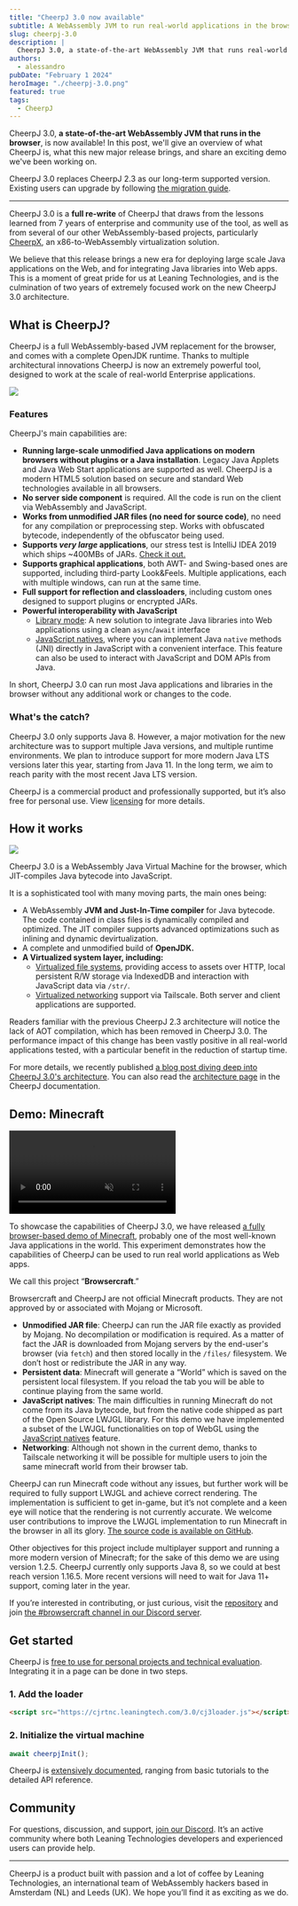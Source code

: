 ```yaml
---
title: "CheerpJ 3.0 now available"
subtitle: A WebAssembly JVM to run real-world applications in the browser
slug: cheerpj-3.0
description: |
  CheerpJ 3.0, a state-of-the-art WebAssembly JVM that runs real-world Java applications in the browser, is now available.
authors:
  - alessandro
pubDate: "February 1 2024"
heroImage: "./cheerpj-3.0.png"
featured: true
tags:
  - CheerpJ
---
```



CheerpJ 3.0, **a state-of-the-art WebAssembly JVM that runs in the browser**, is
now available! In this post, we'll give an
overview of what CheerpJ is, what this new major release brings, and share an
exciting demo we've been working on.

<div class="flex items-center gap-2 flex-wrap">
  <LinkButton
    type="primary"
    href="/cheerpj3/getting-started"
    label="Get started"
    iconRight="mi:arrow-right"
  />

  <LinkButton
    type="discord"
    href={DISCORD_URL}
    iconLeft="fa-brands:discord"
    label="Join the Discord server"
  />
</div>

CheerpJ 3.0 replaces CheerpJ 2.3 as our long-term supported version. Existing users can upgrade by following [the migration guide](/cheerpj3/migrating-from-cheerpj2).

---

CheerpJ 3.0 is a **full re-write** of CheerpJ that draws from the lessons learned from 7 years of enterprise and community use of the tool, as well as from several of our other WebAssembly-based projects, particularly [CheerpX](/cheerpx), an x86-to-WebAssembly virtualization solution.

We believe that this release brings a new era for deploying large scale Java applications on the Web, and for integrating Java libraries into Web apps. This is a moment of great pride for us at Leaning Technologies, and is the culmination of two years of extremely focused work on the new CheerpJ 3.0 architecture.

## What is CheerpJ?

CheerpJ is a full WebAssembly-based JVM replacement for the browser, and comes with a complete OpenJDK runtime. Thanks to multiple architectural innovations CheerpJ is now an extremely powerful tool, designed to work at the scale of real-world Enterprise applications.

![](../docs/cheerpj3/explanation-diagram.png)

### Features

CheerpJ's main capabilities are:

- **Running large-scale unmodified Java applications on modern browsers without plugins or a Java installation**. Legacy Java Applets and Java Web Start applications are supported as well. CheerpJ is a modern HTML5 solution based on secure and standard Web technologies available in all browsers.
- **No server side component** is required. All the code is run on the client via WebAssembly and JavaScript.
- **Works from unmodified JAR files (no need for source code)**, no need for any compilation or preprocessing step. Works with obfuscated bytecode, independently of the obfuscator being used.
- **Supports _very large_ applications**, our stress test is IntelliJ IDEA 2019 which ships ~400MBs of JARs. [Check it out.](https://twitter.com/alexpignotti/status/1729915428258926713)
- **Supports graphical applications**, both AWT- and Swing-based ones are supported, including third-party Look&Feels. Multiple applications, each with multiple windows, can run at the same time.
- **Full support for reflection and classloaders**, including custom ones designed to support plugins or encrypted JARs.
- **Powerful interoperability with JavaScript**
  - [Library mode](/cheerpj3/guides/library-mode): A new solution to integrate Java libraries into Web applications using a clean `async`/`await` interface
  - [JavaScript natives](/cheerpj3/guides/Implementing-Java-native-methods-in-JavaScript), where you can implement Java `native` methods (JNI) directly in JavaScript with a convenient interface. This feature can also be used to interact with JavaScript and DOM APIs from Java.

In short, CheerpJ 3.0 can run most Java applications and libraries in the browser without any additional work or changes to the code.

### What's the catch?

CheerpJ 3.0 only supports Java 8. However, a major motivation for the new architecture was to support multiple Java versions, and multiple runtime environments. We plan to introduce support for more modern Java LTS versions later this year, starting from Java 11. In the long term, we aim to reach parity with the most recent Java LTS version.

CheerpJ is a commercial product and professionally supported, but it’s also free for personal use. View [licensing](/cheerpj3/licensing) for more details.

## How it works

![](./cheerpj-3-deep-dive-arch.png)

CheerpJ 3.0 is a WebAssembly Java Virtual Machine for the browser, which JIT-compiles Java bytecode into JavaScript.

It is a sophisticated tool with many moving parts, the main ones being:

- A WebAssembly **JVM and Just-In-Time compiler** for Java bytecode. The code contained in class files is dynamically compiled and optimized. The JIT compiler supports advanced optimizations such as inlining and dynamic devirtualization.
- A complete and unmodified build of **OpenJDK.**
- **A Virtualized system layer, including:**
  - [Virtualized file systems](/cheerpj3/guides/File-System-support), providing access to assets over HTTP, local persistent R/W storage via IndexedDB and interaction with JavaScript data via `/str/`.
  - [Virtualized networking](/cheerpj3/guides/Networking) support via Tailscale. Both server and client applications are supported.

Readers familiar with the previous CheerpJ 2.3 architecture will notice the lack of AOT compilation, which has been removed in CheerpJ 3.0. The performance impact of this change has been vastly positive in all real-world applications tested, with a particular benefit in the reduction of startup time.

For more details, we recently published [a blog post diving deep into CheerpJ 3.0's architecture](/blog/cheerpj-3-deep-dive). You can also read the [architecture page](/cheerpj3/explanation/architecture) in the CheerpJ documentation.

## Demo: Minecraft

<video controls autoplay loop muted playsinline>
	<source src="/blog/cheerpj-3.0-browsercraft.mp4" type="video/mp4" />
</video>

To showcase the capabilities of CheerpJ 3.0, we have released [a fully browser-based demo of Minecraft](https://browsercraft.cheerpj.com), probably one of the most well-known Java applications in the world. This experiment demonstrates how the capabilities of CheerpJ can be used to run real world applications as Web apps.

We call this project “**Browsercraft**.”

<div class="text-sm text-stone-500">
	Browsercraft and CheerpJ are not official Minecraft products. They are not
	approved by or associated with Mojang or Microsoft.
</div>

- **Unmodified JAR file**: CheerpJ can run the JAR file exactly as provided by Mojang. No decompilation or modification is required. As a matter of fact the JAR is downloaded from Mojang servers by the end-user's browser (via `fetch`) and then stored locally in the `/files/` filesystem. We don’t host or redistribute the JAR in any way.
- **Persistent data**: Minecraft will generate a “World” which is saved on the persistent local filesystem. If you reload the tab you will be able to continue playing from the same world.
- **JavaScript natives**: The main difficulties in running Minecraft do not come from its Java bytecode, but from the native code shipped as part of the Open Source LWJGL library. For this demo we have implemented a subset of the LWJGL functionalities on top of WebGL using the [JavaScript natives](/cheerpj3/guides/Implementing-Java-native-methods-in-JavaScript) feature.
- **Networking**: Although not shown in the current demo, thanks to Tailscale networking it will be possible for multiple users to join the same minecraft world from their browser tab.

CheerpJ can run Minecraft code without any issues, but further work will be required to fully support LWJGL and achieve correct rendering. The implementation is sufficient to get in-game, but it’s not complete and a keen eye will notice that the rendering is not currently accurate. We welcome user contributions to improve the LWJGL implementation to run Minecraft in the browser in all its glory. [The source code is available on GitHub](https://github.com/leaningtech/browsercraft).

Other objectives for this project include multiplayer support and running a more modern version of Minecraft; for the sake of this demo we are using version 1.2.5. CheerpJ currently only supports Java 8, so we could at best reach version 1.16.5. More recent versions will need to wait for Java 11+ support, coming later in the year.

If you’re interested in contributing, or just curious, visit the [repository](https://github.com/leaningtech/browsercraft) and join [the #browsercraft channel in our Discord server](https://discord.leaningtech.com).

## Get started

CheerpJ is [free to use for personal projects and technical evaluation](/cheerpj3/licensing). Integrating it in a page can be done in two steps.

### 1. Add the loader

```html
<script src="https://cjrtnc.leaningtech.com/3.0/cj3loader.js"></script>
```

### 2. Initialize the virtual machine

```js
await cheerpjInit();
```

CheerpJ is [extensively documented](/cheerpj3), ranging from basic tutorials to the detailed API reference.

<LinkButton
	type="primary"
	href="/cheerpj3/getting-started"
	label="Get started"
	iconRight="mi:arrow-right"
/>

<LinkButton
	type="secondary"
	href="/cheerpj3/migrating-from-cheerpj2"
	label="Migration guide"
/>

## Community

For questions, discussion, and support, [join our Discord](https://discord.leaningtech.com). It’s an active community where both Leaning Technologies developers and experienced users can provide help.

---

CheerpJ is a product built with passion and a lot of coffee by Leaning Technologies, an international team of WebAssembly hackers based in Amsterdam (NL) and Leeds (UK). We hope you’ll find it as exciting as we do.

<LinkButton
	href="https://github.com/leaningtech/cheerpj-meta"
	type="secondary"
	label="Star CheerpJ on GitHub"
	iconLeft="fa:star"
/>
